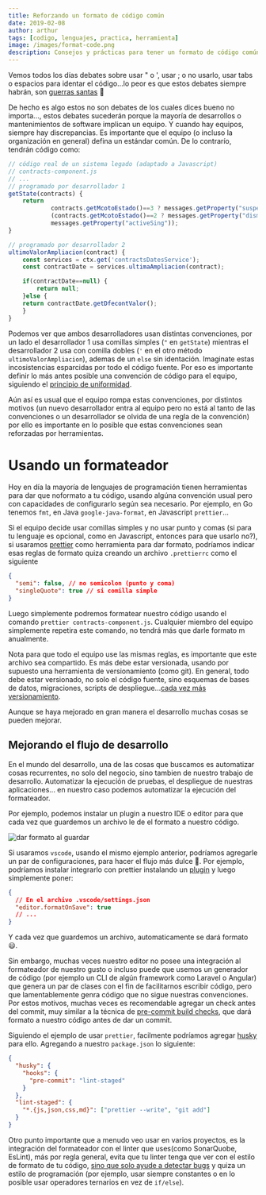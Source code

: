 ```yaml
---
title: Reforzando un formato de código común
date: 2019-02-08
author: arthur
tags: [codigo, lenguajes, practica, herramienta]
image: /images/format-code.png
description: Consejos y prácticas para tener un formato de código común en un equipo de desarollo.
---
```


Vemos todos los días debates sobre usar " o ', usar ; o no usarlo, usar tabs o espacios para identar el código...lo peor es que estos debates siempre habrán, son [guerras santas](http://wiki.c2.com/?HolyWar) 🔪

De hecho es algo estos no son debates de los cuales dices bueno no importa..., estos debates sucederán porque la mayoría de desarrollos o mantenimientos de software implican un equipo. Y cuando hay equipos, siempre hay discrepancias.
Es importante que el equipo (o incluso la organización en general) defina un estándar común. De lo contrarío, tendrán código como:

```javascript
// código real de un sistema legado (adaptado a Javascript)
// contracts-component.js
// ...
// programado por desarrollador 1
getState(contracts) {
    return
            contracts.getMcotoEstado()==3 ? messages.getProperty("suspendedSing"):
            (contracts.getMcotoEstado()==2 ? messages.getProperty("dismissedSing") :
            messages.getProperty("activeSing"));
}

// programado por desarrollador 2
ultimoValorAmpliacion(contract) {
    const services = ctx.get('contractsDatesService');
    const contractDate = services.ultimaAmpliacion(contract);

    if(contractDate==null) {
        return null;
    }else {
    return contractDate.getDfecontValor();
    }
}
```

Podemos ver que ambos desarrolladores usan distintas convenciones, por un lado el desarrollador 1 usa comillas simples (`"` en `getState`) mientras el desarrollador 2 usa con comilla dobles (`'` en el otro método `ultimoValorAmpliacion`), ademas de un `else` sin identación. Imaginate estas incosistencias esparcidas por todo el código fuente. Por eso es importante definir lo más antes posible una convención de código para el equipo, siguiendo el [principio de uniformidad](http://principles-wiki.net/principles:uniformity_principle).

Aún así es usual que el equipo rompa estas convenciones, por distintos motivos
(un nuevo desarrollador entra al equipo pero no está al tanto de las convenciones o un desarrollador se olvida de una regla de la convención) por ello es importante en lo posible que estas convenciones sean reforzadas por herramientas.

# Usando un formateador

Hoy en día la mayoría de lenguajes de programación tienen herramientas para dar que noformato a tu código, usando algúna convención usual pero con capacidades de configurarlo según sea necesario. Por ejemplo, en Go tenemos `fmt`, en Java `google-java-format`, en Javascript `prettier`...

Si el equipo decide usar comillas simples y no usar punto y comas (si para tu lenguaje es opcional, como en Javascript, entonces para que usarlo no?), si usaramos [prettier](https://prettier.io/) como herramienta para dar formato, podríamos indicar esas reglas de formato quiza creando un archivo `.prettierrc` como el siguiente

```json
{
  "semi": false, // no semicolon (punto y coma)
  "singleQuote": true // si comilla simple
}
```

Luego simplemente podremos formatear nuestro código usando el comando `prettier contracts-component.js`. Cualquier miembro del equipo simplemente repetira este comando, no tendrá más que darle formato m anualmente.

Nota para que todo el equipo use las mismas reglas, es importante que este archivo sea compartido. Es más debe estar versionada, usando por supuesto una herramienta de versionamiento (como git). En general, todo debe estar versionado, no solo el código fuente, sino esquemas de bases de datos, migraciones, scripts de despliegue...[cada vez más versionamiento](https://www.martinfowler.com/bliki/MoreVersionControl.html).

Aunque se haya mejorado en gran manera el desarrollo muchas cosas se pueden mejorar.

## Mejorando el flujo de desarrollo

En el mundo del desarrollo, una de las cosas que buscamos es automatizar cosas recurrentes, no solo del negocio, sino tambien de nuestro trabajo de desarrollo. Automatizar la ejecución de pruebas, el despliegue de nuestras aplicaciones... en nuestro caso podemos automatizar la ejecución del formateador.

Por ejemplo, podemos instalar un plugin a nuestro IDE o editor para que cada vez que guardemos un archivo le de el formato a nuestro código.

![dar formato al guardar](https://raw.githubusercontent.com/leftstick/vscode-esformatter/master/docs/img/format.gif)

Si usaramos `vscode`, usando el mismo ejemplo anterior, podríamos agregarle un par de configuraciones, para hacer el flujo más dulce 🍰. Por ejemplo, podríamos instalar integrarlo con prettier instalando un [plugin](https://marketplace.visualstudio.com/items?itemName=esbenp.prettier-vscode) y luego simplemente poner:

```json
{
  // En el archivo .vscode/settings.json
  "editor.formatOnSave": true
  // ...
}
```

Y cada vez que guardemos un archivo, automaticamente se dará formato 😃.

Sin embargo, muchas veces nuestro editor no posee una integración al formateador de nuestro gusto o incluso puede que usemos un generador de código (por ejemplo un CLI de algún framework como Laravel o Angular) que genera un par de clases con el fin de facilitarnos escribir código, pero que lamentablemente genra código que no sigue nuestras convenciones. Por estos motivos, muchas veces es recomendable agregar un check antes del commit, muy similar a la técnica de [pre-commit build checks](https://www.thoughtworks.com/radar/techniques/pre-commit-downstream-build-checks), que dará formato a nuestro código antes de dar un commit.

Siguiendo el ejemplo de usar `prettier`, facilmente podríamos agregar [husky](https://github.com/typicode/husky) para ello. Agregando a nuestro `package.json` lo siguiente:

```json
{
  "husky": {
    "hooks": {
      "pre-commit": "lint-staged"
    }
  },
  "lint-staged": {
    "*.{js,json,css,md}": ["prettier --write", "git add"]
  }
}
```

Otro punto importante que a menudo veo usar en varios proyectos, es la integración del formateador con el linter que uses(como SonarQuobe, EsLint), más por regla general, evita que tu linter tenga que ver con el estilo de formato de tu código, [sino que solo ayude a detectar bugs](https://benfrain.com/use-linters-for-errors-formatters-to-fix-style/) y quiza un estilo de programación (por ejemplo, usar siempre constantes o en lo posible usar operadores ternarios en vez de `if/else`).
